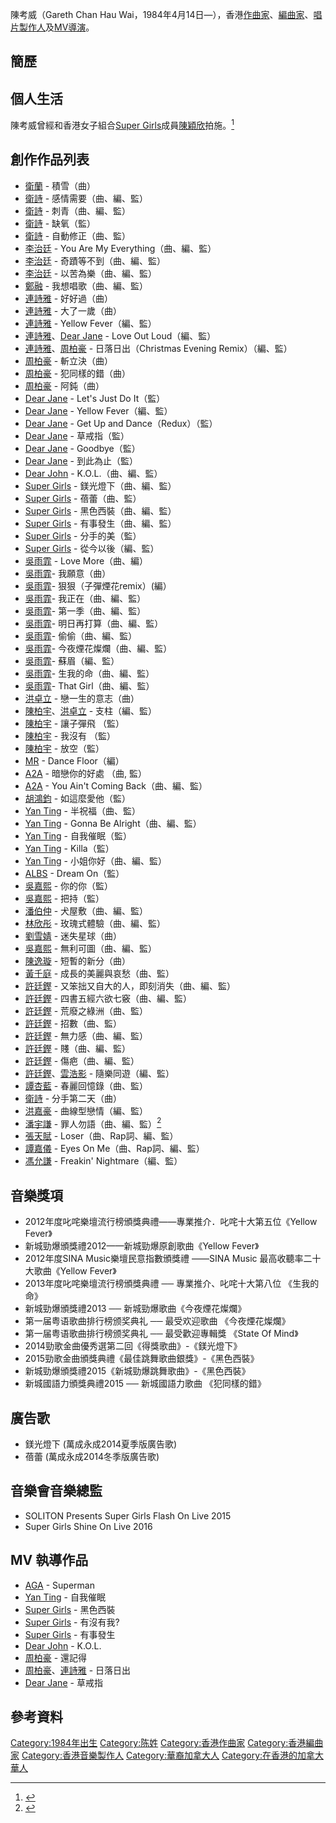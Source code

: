 {{藝人
| 姓名           = 陳考威
| 英文名         = Gareth Chan Hau Wai
| 類型 = 作曲家
| 出生日期       = {{birth_date_and _age|1984|4|14}}
| 國籍           = {{CAN}}
| 音樂類型       = [[粵語流行音樂|粵語流行音樂]]、[[電子音樂|電子音樂]]、[[R&B|R&B]]、[[Hip-hop|Hip-hop]]
| 職業           = [[作曲家|作曲家]]、[[編曲家|編曲家]]、[[唱片製作人|唱片製作人]]、[[MV導演|MV導演]]
| 唱片公司 = [[東亞唱片_(製作)|東亞唱片（Amusic）]]（2010年至2014年）<br/>[[華納唱片_(香港)|華納唱片 (香港)]] (2014年至今)
| 活躍年代        = 2010年至今
}}
陳考威（Gareth Chan Hau Wai，1984年4月14日—），香港[[作曲家|作曲家]]、[[編曲家|編曲家]]、[[唱片製作人|唱片製作人]]及[[MV導演|MV導演]]。

==簡歷==

==個人生活==
陳考威曾經和香港女子組合[[Super_Girls|Super Girls]]成員[[陳穎欣_(藝人)|陳穎欣]]拍施。<ref>{{cite news|url=https://hk.on.cc/hk/bkn/cnt/entertainment/20170510/bkn-20170510031555567-0510_00862_001.html|title=東方日報C1：SG成員Yanny Heidi為仔擘面|newspaper=東方日報|date=2017-05-10|accessdate=2021-04-14|archive-date=2021-04-14|archive-url=https://web.archive.org/web/20210414094555/https://hk.on.cc/hk/bkn/cnt/entertainment/20170510/bkn-20170510031555567-0510_00862_001.html|dead-url=no}}</ref>

== 創作作品列表 ==
{{hideH|創作作品列表}}
*[[衛蘭|衛蘭]] - 積雪（曲）
*[[衛詩|衛詩]] - 感情需要（曲、編、監）
*[[衛詩|衛詩]] - 刺青（曲、編、監）
*[[衛詩|衛詩]] - 缺氧（監）
*[[衛詩|衛詩]] - 自動修正（曲、監）
*[[李治廷|李治廷]] - You Are My Everything（曲、編、監）
*[[李治廷|李治廷]] - 奇蹟等不到（曲、編、監）
*[[李治廷|李治廷]] - 以苦為樂（曲、編、監）
*[[鄭融|鄭融]] - 我想唱歌（曲、編、監）
*[[連詩雅|連詩雅]] - 好好過（曲）
*[[連詩雅|連詩雅]] - 大了一歲（曲）
*[[連詩雅|連詩雅]] - Yellow Fever（編、監）
*[[連詩雅|連詩雅]]、[[Dear_Jane|Dear Jane]] - Love Out Loud（編、監）
*[[連詩雅|連詩雅]]、[[周柏豪|周柏豪]] - 日落日出（Christmas Evening Remix）（編、監）
*[[周柏豪|周柏豪]] - 斬立決（曲）
*[[周柏豪|周柏豪]] - 犯同樣的錯（曲）
*[[周柏豪|周柏豪]] - 阿鈍（曲）
*[[Dear_Jane|Dear Jane]] - Let's Just Do It（監）
*[[Dear_Jane|Dear Jane]] - Yellow Fever（編、監）
*[[Dear_Jane|Dear Jane]] - Get Up and Dance（Redux）（監）
*[[Dear_Jane|Dear Jane]] - 草戒指（監）
*[[Dear_Jane|Dear Jane]] - Goodbye（監）
*[[Dear_Jane|Dear Jane]] - 到此為止（監）
*[[Dear_John|Dear John]]  - K.O.L.（曲、編、監）
*[[Super_Girls|Super Girls]] - 鎂光燈下（曲、編、監）
*[[Super_Girls|Super Girls]] - 蓓蕾（曲、監）
*[[Super_Girls|Super Girls]] - 黑色西裝（曲、編、監）
*[[Super_Girls|Super Girls]] - 有事發生（曲、編、監）
*[[Super_Girls|Super Girls]] - 分手的美（監）
*[[Super_Girls|Super Girls]] - 從今以後（編、監）
*[[吳雨霏|吳雨霏]] - Love More（曲、編）
*[[吳雨霏|吳雨霏]]- 我願意（曲）
*[[吳雨霏|吳雨霏]]- 狠狠（子彈煙花remix）(編）
*[[吳雨霏|吳雨霏]]- 我正在（曲、編、監）
*[[吳雨霏|吳雨霏]]- 第一季（曲、編、監）
*[[吳雨霏|吳雨霏]]- 明日再打算（曲、編、監）
*[[吳雨霏|吳雨霏]]- 偷偷（曲、編、監）
*[[吳雨霏|吳雨霏]]- 今夜煙花燦爛（曲、編、監）
*[[吳雨霏|吳雨霏]]- 蘇眉（編、監）
*[[吳雨霏|吳雨霏]]- 生我的命（曲、編、監）
*[[吳雨霏|吳雨霏]]- That Girl（曲、編、監）
*[[洪卓立|洪卓立]] - 戀一生的意志（曲）
*[[陳柏宇|陳柏宇]]、[[洪卓立|洪卓立]] - 支柱（編、監） 
*[[陳柏宇|陳柏宇]] - 讓子彈飛 （監）
*[[陳柏宇|陳柏宇]] - 我沒有 （監）
*[[陳柏宇|陳柏宇]] - 放空（監）
*[[MR|MR]] - Dance Floor（編）
*[[A2A|A2A]] - 暗戀你的好處 （曲, 監）
*[[A2A|A2A]] - You Ain't Coming Back（曲、編、監）
*[[胡鴻鈞|胡鴻鈞]] - 如這麼愛他（監）
*[[Yan_Ting|Yan Ting]] - 半祝福（曲、監）
*[[Yan_Ting|Yan Ting]] - Gonna Be Alright（曲、編、監）
*[[Yan_Ting|Yan Ting]] - 自我催眠（監）
*[[Yan_Ting|Yan Ting]] - Killa（監）
*[[Yan_Ting|Yan Ting]] - 小姐你好（曲、編、監）
*[[ALBS|ALBS]] - Dream On（監）
*[[吳嘉熙|吳嘉熙]] - 你的你（監）
*[[吳嘉熙|吳嘉熙]] - 把持（監）
*[[潘伯仲|潘伯仲]] - 犬屋敷（曲、編、監）
*[[林欣彤|林欣彤]] - 玫瑰式體驗（曲、編、監）
*[[劉雪婧|劉雪婧]] - 迷失星球（曲）
*[[吳嘉熙|吳嘉熙]] - 無利可圖（曲、編、監）
*[[陳逸璇|陳逸璇]] - 短暫的新分（曲）
*[[黃千庭|黃千庭]] - 成長的美麗與哀愁（曲、監）
*[[許廷鏗|許廷鏗]] - 又笨拙又自大的人，即刻消失（曲、編、監）
*[[許廷鏗|許廷鏗]] - 四書五經六欲七竅（曲、編、監）
*[[許廷鏗|許廷鏗]] - 荒廢之綠洲（曲、監）
*[[許廷鏗|許廷鏗]] - 招數（曲、監）
*[[許廷鏗|許廷鏗]] - 無力感（曲、編、監）
*[[許廷鏗|許廷鏗]] - 賤（曲、編、監）
*[[許廷鏗|許廷鏗]] - 傷疤（曲、編、監）
*[[許廷鏗|許廷鏗]]、[[雲浩影|雲浩影]] - 隨樂同遊（編、監）
*[[譚杏藍|譚杏藍]] - 春麗回憶錄（曲、監）
*[[衛詩|衛詩]] - 分手第二天（曲）
*[[洪嘉豪|洪嘉豪]] - 曲線型戀情（編、監）
*[[潘宇謙|潘宇謙]] - 罪人勿語（曲、編、監）<ref>{{cite news|url=https://www.hk01.com/%E7%9C%BE%E6%A8%82%E8%BF%B7/590071/ap%E6%BD%98%E5%AE%87%E8%AC%99%E6%96%B0%E6%AD%8C-%E7%BD%AA%E4%BA%BA%E5%8B%BF%E8%AA%9E-%E6%9C%89%E6%84%8F%E6%80%9D-%E4%BA%BA%E8%A2%AB%E5%88%A4%E6%9C%89%E7%BD%AA%E5%BE%8C%E9%80%A3%E8%A9%B1%E8%AA%9E%E6%AC%8A%E9%83%BD%E5%A4%B1|title=AP潘宇謙新歌《罪人勿語》有意思　人被判有罪後連話語權都失去？|newspaper=香港01|date=2021-02-21}}</ref>
*[[張天賦|張天賦]] - Loser（曲、Rap詞、編、監）
*[[譚嘉儀|譚嘉儀]] - Eyes On Me（曲、Rap詞、編、監）
*[[馮允謙|馮允謙]] - Freakin' Nightmare（編、監）
{{HideF}}

== 音樂獎項 == 

* 2012年度叱咤樂壇流行榜頒獎典禮——專業推介．叱咤十大第五位《Yellow Fever》
* 新城勁爆頒獎禮2012——新城勁爆原創歌曲《Yellow Fever》
* 2012年度SINA Music樂壇民意指數頒獎禮 ——SINA Music 最高收聽率二十大歌曲《Yellow Fever》
* 2013年度叱咤樂壇流行榜頒獎典禮 ── 專業推介、叱咤十大第八位 《生我的命》
* 新城勁爆頒獎禮2013 ── 新城勁爆歌曲《今夜煙花燦爛》
* 第一届粤语歌曲排行榜颁奖典礼 ── 最受欢迎歌曲 《今夜煙花燦爛》
* 第一届粤语歌曲排行榜颁奖典礼 ── 最受歡迎專輯獎 《State Of Mind》
* 2014勁歌金曲優秀選第二回《得獎歌曲》-《鎂光燈下》
* 2015勁歌金曲頒獎典禮《最佳跳舞歌曲銀獎》-《黑色西裝》
* 新城勁爆頒獎禮2015《新城勁爆跳舞歌曲》-《黑色西裝》
* 新城國語力頒獎典禮2015 ── 新城國語力歌曲 《犯同樣的錯》

== 廣告歌 ==
* 鎂光燈下 (萬成永成2014夏季版廣告歌)
* 蓓蕾 (萬成永成2014冬季版廣告歌)

== 音樂會音樂總監 ==
* SOLITON Presents Super Girls Flash On Live 2015
* Super Girls Shine On Live 2016

== MV 執導作品 == 
*[[江海迦|AGA]] - Superman
*[[Yan_Ting|Yan Ting]] - 自我催眠
*[[Super_Girls|Super Girls]] - 黑色西裝 
*[[Super_Girls|Super Girls]] - 有沒有我?
*[[Super_Girls|Super Girls]] - 有事發生   
*[[Dear_John|Dear John]] - K.O.L.
*[[周柏豪|周柏豪]] - 還記得
*[[周柏豪|周柏豪]]、[[連詩雅|連詩雅]] - 日落日出
*[[Dear_Jane|Dear Jane]] - 草戒指

==參考資料==
{{reflist}}

[[Category:1984年出生|Category:1984年出生]]
[[Category:陈姓|Category:陈姓]]
[[Category:香港作曲家|Category:香港作曲家]]
[[Category:香港編曲家|Category:香港編曲家]]
[[Category:香港音樂製作人|Category:香港音樂製作人]]
[[Category:華裔加拿大人|Category:華裔加拿大人]]
[[Category:在香港的加拿大華人|Category:在香港的加拿大華人]]